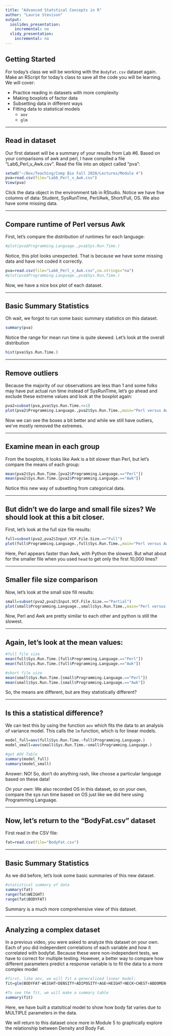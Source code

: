```yaml
---
title: "Advanced Statstical Concepts in R"
author: "Laurie Stevison"
output:
  ioslides_presentation:
    incremental: no
  slidy_presentation:
    incremental: no
---
```


## Getting Started

For today's class we will be working with the `BodyFat.csv` dataset again. Make an RScript for today's class to save all the code you will be learning. We will cover:

* Practice reading in datasets with more complexity
* Making boxplots of factor data
* Subsetting data in different ways
* Fitting data to statistical models
    + `aov`
    + `glm`

---

## Read in dataset

Our first dataset will be a summary of your results from Lab #6. Based on your comparisons of awk and perl, I have compiled a file "Lab6_Perl_v_Awk.csv". Read the file into an object called "pva":

```r
setwd("~/Box/Teaching/Comp Bio Fall 2020/Lectures/Module 4")
pva=read.csv(file="Lab6_Perl_v_Awk.csv")
View(pva)
```

Click the data object in the environment tab in RStudio. Notice we have five columns of data: Student, SysRunTime, Perl/Awk, Short/Full, OS. We also have some missing data.

----

## Compare runtime of Perl versus Awk

First, let's compare the distribution of runtimes for each language:

```r
#plot(pva$Programming.Language.,pva$Sys.Run.Time.)
```

Notice, this plot looks unexpected. That is because we have some missing data and have not coded it correctly.

```r
pva=read.csv(file="Lab6_Perl_v_Awk.csv",na.strings="na")
#plot(pva$Programming.Language.,pva$Sys.Run.Time.)
```
Now, we have a nice box plot of each dataset.

----

## Basic Summary Statistics

Oh wait, we forgot to run some basic summary statistics on this dataset.

```r
summary(pva)
```

Notice the range for mean run time is quite skewed. Let's look at the overall distribution

```r
hist(pva$Sys.Run.Time.)
```

----

## Remove outliers

Because the majority of our observations are less than 1 and some folks may have put actual run time instead of SysRunTime, let's go ahead and exclude these extreme values and look at the boxplot again:

```r
pva2=subset(pva,pva$Sys.Run.Time.<=1)
plot(pva2$Programming.Language.,pva2$Sys.Run.Time.,main="Perl versus Awk",xlab="Programming Language",ylab="Sys Time in Seconds")

```

Now we can see the boxes a bit better and while we still have outliers, we've mostly removed the extremes.

-----

## Examine mean in each group

From the boxplots, it looks like Awk is a bit slower than Perl, but let's compare the means of each group:

```r
mean(pva2$Sys.Run.Time.[pva2$Programming.Language.=="Perl"])
mean(pva2$Sys.Run.Time.[pva2$Programming.Language.=="Awk"])
```

Notice this new way of subsetting from categorical data. 

----

## But didn't we do large and small file sizes? We should look at this a bit closer.

First, let's look at the full size file results:

```r
full=subset(pva2,pva2$Input.VCF.File.Size.=="Full")
plot(full$Programming.Language.,full$Sys.Run.Time.,main="Perl versus Awk for Full File",xlab="Programming Language",ylab="Sys Time in Seconds")
```

Here, Perl appears faster than Awk, with Python the slowest. But what about for the smaller file when you used `head` to get only the first 10,000 lines?

----

## Smaller file size comparison

Now, let's look at the small size fill results:

```r
small=subset(pva2,pva2$Input.VCF.File.Size.=="Partial")
plot(small$Programming.Language.,small$Sys.Run.Time.,main="Perl versus Awk for Small File",xlab="Programming Language",ylab="Sys Time in Seconds")
```

Now, Perl and Awk are pretty similar to each other and python is still the slowest. 

----

## Again, let's look at the mean values:

```r
#full file size
mean(full$Sys.Run.Time.[full$Programming.Language.=="Perl"])
mean(full$Sys.Run.Time.[full$Programming.Language.=="Awk"])

#short file size
mean(small$Sys.Run.Time.[small$Programming.Language.=="Perl"])
mean(small$Sys.Run.Time.[small$Programming.Language.=="Awk"])
```

So, the means are different, but are they statistically different?

----

## Is this a statistical difference?

We can test this by using the function `aov` which fits the data to an analysis of variance model. This calls the `lm` function, which is for linear models.

```r
model_full=aov(full$Sys.Run.Time.~full$Programming.Language.)
model_small=aov(small$Sys.Run.Time.~small$Programming.Language.)

#get AOV Table
summary(model_full)
summary(model_small)
```

Answer: NO! So, don't do anything rash, like choose a particular language based on these data!

*On your own*: We also recorded OS in this dataset, so on your own, compare the sys run time based on OS just like we did here using Programming Language.

----

## Now, let's return to the "BodyFat.csv" dataset

First read in the CSV file:

```r
fat=read.csv(file="BodyFat.csv")
```

----

## Basic Summary Statistics

As we did before, let's look some basic summaries of this new dataset. 

```r
#statistical summary of data 
summary(fat)
range(fat$WEIGHT)
range(fat$BODYFAT)
```

Summary is a much more comprehensive view of this dataset.

----

## Analyzing a complex dataset

In a previous video, you were asked to analyze this dataset on your own. Each of you did independent correlations of each variable and how it correlated with bodyfat. Because these were non-independent tests, we have to correct for multiple testing. However, a better way to compare how different parameters predict a response variable is to fit the data to a more complex model

```r
#first, like aov, we will fit a generalized linear model:
fit=glm(BODYFAT~WEIGHT+DENSITY+ADIPOSITY+AGE+HEIGHT+NECK+CHEST+ABDOMEN+HIP+THIGH+KNEE+ANKLE+BICEPS+FOREARM+WRIST,data=fat)

#To see the fit, we will make a summary table
summary(fit)
```

Here, we have built a statsitical model to show how body fat varies due to MULTIPLE parameters in the data. 

We will return to this dataset once more in Module 5 to graphically explore the relationship between Density and Body Fat.